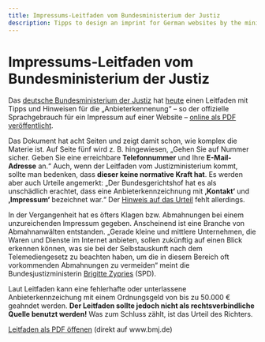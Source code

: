 ```yaml
---
title: Impressums-Leitfaden vom Bundesministerium der Justiz
description: Tipps to design an imprint for German websites by the minister of justice
---
```



Impressums-Leitfaden vom Bundesministerium der Justiz
=====================================================

Das [deutsche Bundesministerium der Justiz](http://www.bmj.de) hat [heute](http://www.bmj.de/musterimpressum) einen Leitfaden mit Tipps und Hinweisen für die „Anbieterkennenung“ – so der offizielle Sprachgebrauch für ein Impressum auf einer Website – [online als PDF veröffentlicht](http://www.bmj.de/files/-/3283/Allgemeine%20Hinweise%20zur%20Anbieterkennzeichnungspflicht%20im%20Internet.pdf).

Das Dokument hat acht Seiten und zeigt damit schon, wie komplex die Materie ist. Auf Seite fünf wird z. B. hingewiesen, „Gehen Sie auf Nummer sicher. Geben Sie eine erreichbare **Telefonnummer** und Ihre **E-Mail-Adresse** an.“ Auch, wenn der Leitfaden vom Justizministerium kommt, sollte man bedenken, dass **dieser keine normative Kraft hat**. Es werden aber auch Urteile angemerkt: „Der Bundesgerichtshof hat es als unschädlich erachtet, dass eine Anbieterkennzeichnung mit **‚Kontakt‘** und **‚Impressum‘** bezeichnet war.“ Der [Hinweis auf das Urteil](http://www.kremer-legal.com/2006/10/29/bgh-mit-zwei-klicks-erreichbares-impressum-genugt/) fehlt allerdings.

In der Vergangenheit hat es öfters Klagen bzw. Abmahnungen bei einem unzureichenden Impressum gegeben. Anscheinend ist eine Branche von Abmahnanwälten entstanden. „Gerade kleine und mittlere Unternehmen, die Waren und Dienste im Internet anbieten, sollen zukünftig auf einen Blick erkennen können, was sie bei der Selbstauskunft nach dem Telemediengesetz zu beachten haben, um die in diesem Bereich oft vorkommenden Abmahnungen zu vermeiden“ meint die Bundesjustizministerin  [Brigitte Zypries](http://de.wikipedia.org/wiki/Brigitte_Zypries) (SPD).

Laut Leitfaden kann eine fehlerhafte oder unterlassene Anbieterkennzeichung mit einem Ordnungsgeld von bis zu 50.000 € geahndet werden. **Der Leitfaden sollte jedoch nicht als rechtsverbindliche Quelle benutzt werden!** Was zum Schluss zählt, ist das Urteil des Richters.

[Leitfaden als PDF öffenen](http://www.bmj.de/files/-/3283/Allgemeine%20Hinweise%20zur%20Anbieterkennzeichnungspflicht%20im%20Internet.pdf) (direkt auf www.bmj.de)
